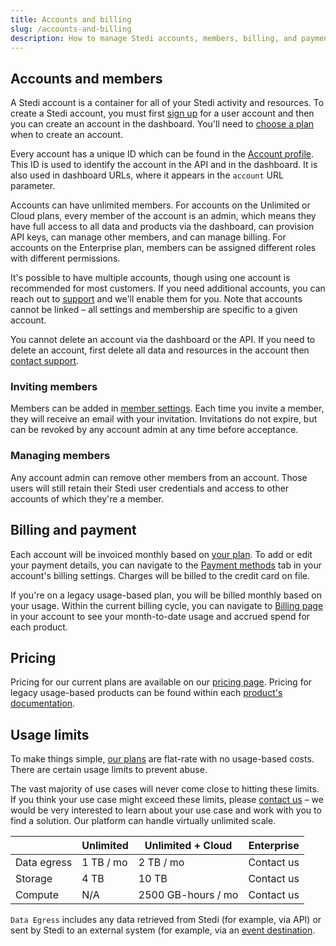 ```yaml
---
title: Accounts and billing
slug: /accounts-and-billing
description: How to manage Stedi accounts, members, billing, and payments.
---
```


## Accounts and members

A Stedi account is a container for all of your Stedi activity and resources. To create a Stedi account, you must first [sign up](https://www.stedi.com/signup) for a user account and then you can create an account in the dashboard. You'll need to [choose a plan](https://www.stedi.com/pricing) when to create an account.

Every account has a unique ID which can be found in the [Account profile](https://www.stedi.com/app/settings/account-details). This ID is used to identify the account in the API and in the dashboard. It is also used in dashboard URLs, where it appears in the `account` URL parameter.

Accounts can have unlimited members. For accounts on the Unlimited or Cloud plans, every member of the account is an admin, which means they have full access to all data and products via the dashboard, can provision API keys, can manage other members, and can manage billing. For accounts on the Enterprise plan, members can be assigned different roles with different permissions.

It's possible to have multiple accounts, though using one account is recommended for most customers. If you need additional accounts, you can reach out to [support](https://www.stedi.com/contact) and we'll enable them for you. Note that accounts cannot be linked – all settings and membership are specific to a given account.

You cannot delete an account via the dashboard or the API. If you need to delete an account, first delete all data and resources in the account then [contact support](https://www.stedi.com/contact).

### Inviting members

Members can be added in [member settings](https://www.stedi.com/app/settings/members). Each time you invite a member, they will receive an email with your invitation. Invitations do not expire, but can be revoked by any account admin at any time before acceptance.

### Managing members

Any account admin can remove other members from an account. Those users will still retain their Stedi user credentials and access to other accounts of which they're a member.

## Billing and payment

Each account will be invoiced monthly based on [your plan](https://www.stedi.com/pricing). To add or edit your payment details, you can navigate to the [Payment methods](https://www.stedi.com/app/billing/payment-methods) tab in your account's billing settings. Charges will be billed to the credit card on file.

If you're on a legacy usage-based plan, you will be billed monthly based on your usage. Within the current billing cycle, you can navigate to [Billing page](https://www.stedi.com/app/billing/) in your account to see your month-to-date usage and accrued spend for each product.

## Pricing

Pricing for our current plans are available on our [pricing page](https://www.stedi.com/pricing). Pricing for legacy usage-based products can be found within each [product's documentation](/docs/legacy/).

## Usage limits

To make things simple, [our plans](https://www.stedi.com/pricing) are flat-rate with no usage-based costs. There are certain usage limits to prevent abuse.

The vast majority of use cases will never come close to hitting these limits. If you think your use case might exceed these limits, please [contact us](https://www.stedi.com/contact) – we would be very interested to learn about your use case and work with you to find a solution. Our platform can handle virtually unlimited scale.

|             | Unlimited | Unlimited + Cloud  | Enterprise |
| ----------- | --------- | ------------------ | ---------- |
| Data egress | 1 TB / mo | 2 TB / mo          | Contact us |
| Storage     | 4 TB      | 10 TB              | Contact us |
| Compute     | N/A       | 2500 GB-hours / mo | Contact us |

`Data Egress` includes any data retrieved from Stedi (for example, via API) or sent by Stedi to an external system (for example, via an [event destination](/docs/events/destinations).
